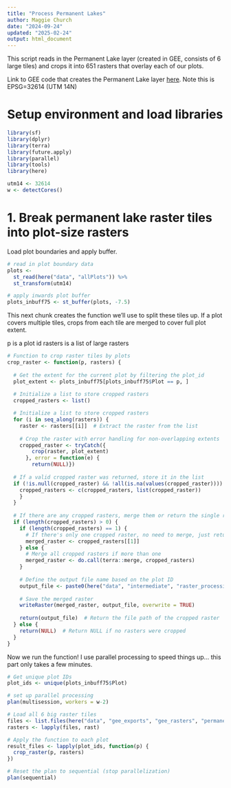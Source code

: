 ```yaml
---
title: "Process Permanent Lakes"
author: Maggie Church
date: "2024-09-24"
updated: "2025-02-24"
output: html_document
---
```


This script reads in the Permanent Lake layer (created in GEE, consists of 6 large tiles) and crops it into 651 rasters that overlay each of our plots.

Link to GEE code that creates the Permanent Lake layer [here](https://code.earthengine.google.com/967bd27fac16af729ef93dc1fd53d1e0){.uri}. Note this is EPSG=32614 (UTM 14N)

# Setup environment and load libraries
```r
library(sf)
library(dplyr)
library(terra)
library(future.apply)
library(parallel)
library(tools)
library(here)

utm14 <- 32614
w <- detectCores()
```

# 1. Break permanent lake raster tiles into plot-size rasters

Load plot boundaries and apply buffer.
```r
# read in plot boundary data
plots <- 
  st_read(here("data", "allPlots")) %>%
  st_transform(utm14)

# apply inwards plot buffer 
plots_inbuff75 <- st_buffer(plots, -7.5)
```

This next chunk creates the function we'll use to split these tiles up. If a plot covers multiple tiles, crops from each tile are merged to cover full plot extent.

p is a plot id
rasters is a list of large rasters
```r
# Function to crop raster tiles by plots
crop_raster <- function(p, rasters) {
  
  # Get the extent for the current plot by filtering the plot_id
  plot_extent <- plots_inbuff75[plots_inbuff75$Plot == p, ]
  
  # Initialize a list to store cropped rasters
  cropped_rasters <- list()

  # Initialize a list to store cropped rasters
  for (i in seq_along(rasters)) {
    raster <- rasters[[i]]  # Extract the raster from the list
    
    # Crop the raster with error handling for non-overlapping extents
    cropped_raster <- tryCatch({
        crop(raster, plot_extent)
      }, error = function(e) {
        return(NULL)})
    
  # If a valid cropped raster was returned, store it in the list
  if (!is.null(cropped_raster) && !all(is.na(values(cropped_raster)))) {
    cropped_rasters <- c(cropped_rasters, list(cropped_raster))
    }
  }
  
  # If there are any cropped rasters, merge them or return the single raster
  if (length(cropped_rasters) > 0) {
    if (length(cropped_rasters) == 1) {
      # If there's only one cropped raster, no need to merge, just return it
      merged_raster <- cropped_rasters[[1]]
    } else {
      # Merge all cropped rasters if more than one
      merged_raster <- do.call(terra::merge, cropped_rasters)
    }
    
    # Define the output file name based on the plot ID
    output_file <- paste0(here("data", "intermediate", "raster_processing", "cropped_permWater_rasters"), "/raster_", p, ".tif")
    
    # Save the merged raster
    writeRaster(merged_raster, output_file, overwrite = TRUE)
    
    return(output_file)  # Return the file path of the cropped raster
  } else {
    return(NULL)  # Return NULL if no rasters were cropped
  }
}
```

Now we run the function! I use parallel processing to speed things up... this part only takes a few minutes.
```r
# Get unique plot IDs
plot_ids <- unique(plots_inbuff75$Plot)

# set up parallel processing
plan(multisession, workers = w-2)

# Load all 6 big raster tiles 
files <- list.files(here("data", "gee_exports", "gee_rasters", "permanentWater"), full.names = TRUE)
rasters <- lapply(files, rast)

# Apply the function to each plot
result_files <- lapply(plot_ids, function(p) {
  crop_raster(p, rasters)
})

# Reset the plan to sequential (stop parallelization)
plan(sequential)
```
